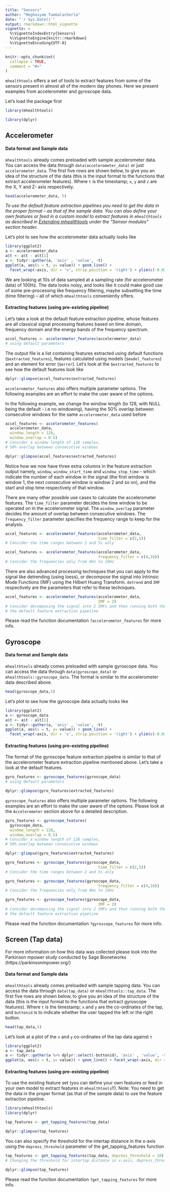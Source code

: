 ```yaml
---
title: "Sensors"
author: "Meghasyam Tummalacherla"
date: "`r Sys.Date()`"
output: rmarkdown::html_vignette
vignette: >
  %\VignetteIndexEntry{Sensors}
  %\VignetteEngine{knitr::rmarkdown}
  %\VignetteEncoding{UTF-8}
---
```


```r
knitr::opts_chunk$set(
  collapse = TRUE,
  comment = "#>"
)
```

`mhealthtools` offers a set of tools to extract features from some of the sensors present in almost all of the modern day phones. Here we present examples from accelerometer and gyroscope data.

Let's load the package first
```r
library(mhealthtools)
```

```r
library(dplyr)
```

## Accelerometer

#### Data format and Sample data

`mhealthtools` already comes preloaded with sample accelerometer data. You can access the data through `data(accelerometer_data)` or just `accelerometer_data`. The first five rows are shown below, to give you an idea of the structure of the data (this is the input format to the functions that extract accelerometer features). Where `t` is the timestamp; `x`, `y` and `z` are the X, Y and Z- axis respectively.

```r
head(accelerometer_data, 5)
```
*To use the default feature extraction pipelines you need to get the data in the proper format -- as that of the sample data. You can also define your own features or feed in a custom model to extract features in `mhealthtools` as described in [Extending mhealthtools](extending.html) under the "Sensor modules" section header.*

Let's plot to see how the accelerometer data actually looks like 

```r
library(ggplot2)
a <- accelerometer_data
a$t <- a$t - a$t[1]
a <- tidyr::gather(a, 'axis' , 'value', -t)
ggplot(a, aes(x = t, y= value)) + geom_line() + 
  facet_wrap(~axis, dir = 'v', strip.position = 'right') + ylim(c(-0.025, 0.025))
```
We are looking at 10s of data sampled at a sampling rate (for accelerometer data) of 100Hz. The data looks noisy, and looks like it could make good use of some pre-processing like frequency filtering, maybe subsetting the time (time filtering) -- all of which `mhealthtools` conveniently offers.

#### Extracting features (using pre-existing pipeline)

Let's take a look at the default feature extraction pipeline, whose features are all classical signal processing features based on time domain, frequency domain and the energy bands of the frequency spectrum.

```r
accel_features <- accelerometer_features(accelerometer_data)
# using default parameters
```
The output file is a list containing features extracted using default functions (`$extracted_features`), features calculated using models (`$model_features`) and an element for error (`$error`). Let's look at the `$extracted_features` to see how the default features look like

```r
dplyr::glimpse(accel_features$extracted_features)
```

`accelerometer_features` also offers multiple parameter options. The following examples are an effort to make the user aware of the options. 

In the following example, we change the window length (to 128, with NULL being the default - i.e no windowing), having the 50% overlap between consecutive windows for the same `accelerometer_data` used before

```r
accel_features <- accelerometer_features(
  accelerometer_data,
  window_length = 128,
  window_overlap = 0.5)
# Consider a window length of 128 samples,
# 50% overlap between consecutive windows
```

```r
dplyr::glimpse(accel_features$extracted_features)
```
Notice how we now have three extra columns in the feature extraction output namely, `window`, `window_start_time` and `window_stop_time` - which indicate the number of each window in the signal (the first window is window 1, the next consecutive window is window 2 and so on), and the start and stop time respectively of that window.

There are many other possible use cases to calculate the accelerometer features. The `time_filter` parameter decides the time window to be operated on in the accelerometer signal. The `window_overlap` parameter decides the amount of overlap between consecutive windows. The `frequency_filter` parameter specifies the frequency range to keep for the analysis.

```r
accel_features <- accelerometer_features(accelerometer_data, 
                                         time_filter = c(2,5))
# Consider the time ranges between 2 and 5s only
```

```r
accel_features <- accelerometer_features(accelerometer_data, 
                                         frequency_filter = c(4,16))
# Consider the frequencies only from 4Hz to 16Hz
```

There are also advanced processing techniques that you can apply to the signal like detrending (using loess), or decompose the signal into Intrinsic Mode Functions (IMF) using the Hilbert Huang Transform. `detrend` and `IMF` respectively are the parameters that refer to these techniques.

```r
accel_features <- accelerometer_features(accelerometer_data, 
                                         IMF = 2)
# Consider decomposing the signal into 2 IMFs and then running both the IMFs through
# the default feature extraction pipeline
```

Please read the function documentation `?accelerometer_features` for more info.

## Gyroscope

#### Data format and Sample data

`mhealthtools` already comes preloaded with sample gyroscope data. You can access the data through `data(gyroscope_data)` or `mhealthtools::gyroscope_data`. The format is similar to the accelerometer data described above.

```r
head(gyroscope_data,5)
```

Let's plot to see how the gyroscope data actually looks like 

```r
library(ggplot2)
a <- gyroscope_data
a$t <- a$t - a$t[1]
a <- tidyr::gather(a, 'axis' , 'value', -t)
ggplot(a, aes(x = t, y= value)) + geom_line() +
  facet_wrap(~axis, dir = 'v', strip.position = 'right') + ylim(c(-0.025, 0.025))
```

#### Extracting features (using pre-existing pipeline)

The format of the gyroscope feature extraction pipeline is similar to that of the accelerometer feature extraction pipeline mentioned above. Let's take a look at the default features.

```r
gyro_features <- gyroscope_features(gyroscope_data)
# using default parameters
```

```r
dplyr::glimpse(gyro_features$extracted_features)
```

`gyroscope_features` also offers multiple parameter options. The following examples are an effort to make the user aware of the options. Please look at the `Accelerometer` section above for a detailed description.

```r
gyro_features <- gyroscope_features(
  gyroscope_data,
  window_length = 128,
  window_overlap = 0.5)
# Consider a window length of 128 samples,
# 50% overlap between consecutive windows
```

```r
dplyr::glimpse(gyro_features$extracted_features)
```

```r
gyro_features <- gyroscope_features(gyroscope_data, 
                                         time_filter = c(2,5))
# Consider the time ranges between 2 and 5s only
```

```r
gyro_features <- gyroscope_features(gyroscope_data, 
                                         frequency_filter = c(4,16))
# Consider the frequencies only from 4Hz to 16Hz
```

```r
gyro_features <- gyroscope_features(gyroscope_data, 
                                         IMF = 2)
# Consider decomposing the signal into 2 IMFs and then running both the IMFs through
# the default feature extraction pipeline
```

Please read the function documentation `?gyroscope_features` for more info.

## Screen (Tap data)

For more information on how this data was collected please look into the Parkinson mpower study conducted by Sage Bionetworks (https://parkinsonmpower.org/)

#### Data format and Sample data

`mhealthtools` already comes preloaded with sample tapping data. You can access the data through `data(tap_data)` or `mhealthtools::tap_data`. The first five rows are shown below, to give you an idea of the structure of the data (this is the input format to the functions that extract gyroscope features). Where `t` is the timestamp; `x` and `y` are the co-ordinates of the tap, and `buttonid` is to indicate whether the user tapped the left or the right button.

```r
head(tap_data,5)
```

Let's look at a plot of the `x` and `y` co-ordinates of the tap data against `t`

```r
library(ggplot2)
a <- tap_data
a <- tidyr::gather(a %>% dplyr::select(-buttonid), 'axis' , 'value', -t)
ggplot(a, aes(x = t, y= value)) + geom_line() + facet_wrap(~axis, dir = 'v', strip.position = 'right')
```

#### Extracting features (using pre-existing pipeline)
To use the existing feature set (you can define your own features or feed in your own model to extract features in `mhealthtools`!!). Note: You need to get the data in the proper format (as that of the sample data) to use the feature extraction pipeline.

```r
library(mhealthtools)
library(dplyr)
```
```r
tap_features <- get_tapping_features(tap_data)
```
```r
dplyr::glimpse(tap_features)
```

You can also specify the threshold for the intertap distance in the x-axis using the `depress_threshold` parameter of the get_tapping_features function

```r
tap_features <- get_tapping_features(tap_data, depress_threshold = 10)
# Changing the threshold for intertap distance in x-axis, depress_threshold to 10 (default is 20)
```
```r
dplyr::glimpse(tap_features)
```

Please read the function documentation `?get_tapping_features` for more info.